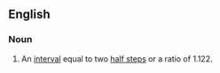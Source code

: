 ==English==
===Noun===
{{en-noun|sg=[[whole]] [[step]]}}
#{{music}} An [[interval]] equal to two [[half step]]s or a ratio of 1.122.
